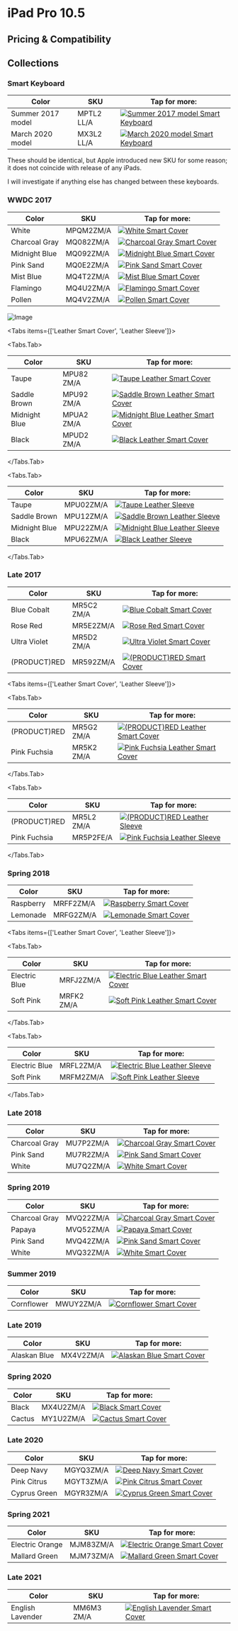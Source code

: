 
# iPad Pro 10.5

## Pricing & Compatibility

## Collections

### Smart Keyboard

| Color | SKU | Tap for more: |
| --- | --- | --- |
| Summer 2017 model | MPTL2<wbr/>LL/A | <a href="/pre-liquid-ipad/ipad_pro105/MPTL2" target="_blank"><img src="/everypreview/MPTL2.webp" alt="Summer 2017 model Smart Keyboard"/></a> |
| March 2020 model | MX3L2<wbr/>LL/A | <a href="/pre-liquid-ipad/ipad_pro105/MX3L2" target="_blank"><img src="/everypreview/MX3L2.webp" alt="March 2020 model Smart Keyboard"/></a> |

These should be identical, but Apple introduced new SKU for some reason; it does not coincide with release of any iPads.

I will investigate if anything else has changed between these keyboards.

### WWDC 2017

| Color | SKU | Tap for more: |
| --- | --- | --- |
| White | MPQM2<wbr/>ZM/A | <a href="/pre-liquid-ipad/ipad_pro105/MPQM2" target="_blank"><img src="/everypreview/MPQM2.webp" alt="White Smart Cover"/></a> |
| Charcoal Gray | MQ082<wbr/>ZM/A | <a href="/pre-liquid-ipad/ipad_pro105/MQ082" target="_blank"><img src="/everypreview/MQ082.webp" alt="Charcoal Gray Smart Cover"/></a> |
| Midnight Blue | MQ092<wbr/>ZM/A | <a href="/pre-liquid-ipad/ipad_pro105/MQ092" target="_blank"><img src="/everypreview/MQ092.webp" alt="Midnight Blue Smart Cover"/></a> |
| Pink Sand | MQ0E2<wbr/>ZM/A | <a href="/pre-liquid-ipad/ipad_pro105/MQ0E2" target="_blank"><img src="/everypreview/MQ0E2.webp" alt="Pink Sand Smart Cover"/></a> |
| Mist Blue | MQ4T2<wbr/>ZM/A | <a href="/pre-liquid-ipad/ipad_pro105/MQ4T2" target="_blank"><img src="/everypreview/MQ4T2.webp" alt="Mist Blue Smart Cover"/></a> |
| Flamingo | MQ4U2<wbr/>ZM/A | <a href="/pre-liquid-ipad/ipad_pro105/MQ4U2" target="_blank"><img src="/everypreview/MQ4U2.webp" alt="Flamingo Smart Cover"/></a> |
| Pollen | MQ4V2<wbr/>ZM/A | <a href="/pre-liquid-ipad/ipad_pro105/MQ4V2" target="_blank"><img src="/everypreview/MQ4V2.webp" alt="Pollen Smart Cover"/></a> |

![Image](/assets/2017-ipad-pro.jpg)

<Tabs
  items={['Leather Smart Cover', 'Leather Sleeve']}>

<Tabs.Tab>

| Color | SKU | Tap for more: |
| --- | --- | --- |
| Taupe | MPU82<wbr/>ZM/A | <a href="/pre-liquid-ipad/ipad_pro105/MPU82" target="_blank"><img src="/everypreview/MPU82.webp" alt="Taupe Leather Smart Cover"/></a> |
| Saddle Brown | MPU92<wbr/>ZM/A | <a href="/pre-liquid-ipad/ipad_pro105/MPU92" target="_blank"><img src="/everypreview/MPU92.webp" alt="Saddle Brown Leather Smart Cover"/></a> |
| Midnight Blue | MPUA2<wbr/>ZM/A | <a href="/pre-liquid-ipad/ipad_pro105/MPUA2" target="_blank"><img src="/everypreview/MPUA2.webp" alt="Midnight Blue Leather Smart Cover"/></a> |
| Black | MPUD2<wbr/>ZM/A | <a href="/pre-liquid-ipad/ipad_pro105/MPUD2" target="_blank"><img src="/everypreview/MPUD2.webp" alt="Black Leather Smart Cover"/></a> |

</Tabs.Tab>

<Tabs.Tab>

| Color | SKU | Tap for more: |
| --- | --- | --- |
| Taupe | MPU02<wbr/>ZM/A | <a href="/pre-liquid-ipad/ipad_pro105/MPU02" target="_blank"><img src="/everypreview/MPU02.webp" alt="Taupe Leather Sleeve"/></a> |
| Saddle Brown | MPU12<wbr/>ZM/A | <a href="/pre-liquid-ipad/ipad_pro105/MPU12" target="_blank"><img src="/everypreview/MPU12.webp" alt="Saddle Brown Leather Sleeve"/></a> |
| Midnight Blue | MPU22<wbr/>ZM/A | <a href="/pre-liquid-ipad/ipad_pro105/MPU22" target="_blank"><img src="/everypreview/MPU22.webp" alt="Midnight Blue Leather Sleeve"/></a> |
| Black | MPU62<wbr/>ZM/A | <a href="/pre-liquid-ipad/ipad_pro105/MPU62" target="_blank"><img src="/everypreview/MPU62.webp" alt="Black Leather Sleeve"/></a> |

</Tabs.Tab>
</Tabs>

### Late 2017

| Color | SKU | Tap for more: |
| --- | --- | --- |
| Blue Cobalt | MR5C2<wbr/>ZM/A | <a href="/pre-liquid-ipad/ipad_pro105/MR5C2" target="_blank"><img src="/everypreview/MR5C2.webp" alt="Blue Cobalt Smart Cover"/></a> |
| Rose Red | MR5E2<wbr/>ZM/A | <a href="/pre-liquid-ipad/ipad_pro105/MR5E2" target="_blank"><img src="/everypreview/MR5E2.webp" alt="Rose Red Smart Cover"/></a> |
| Ultra Violet | MR5D2<wbr/>ZM/A | <a href="/pre-liquid-ipad/ipad_pro105/MR5D2" target="_blank"><img src="/everypreview/MR5D2.webp" alt="Ultra Violet Smart Cover"/></a> |
| (PRODUCT)RED | MR592<wbr/>ZM/A | <a href="/pre-liquid-ipad/ipad_pro105/MR592" target="_blank"><img src="/everypreview/MR592.webp" alt="(PRODUCT)RED Smart Cover"/></a> |

<Tabs
  items={['Leather Smart Cover', 'Leather Sleeve']}>

<Tabs.Tab>

| Color | SKU | Tap for more: |
| --- | --- | --- |
| (PRODUCT)RED | MR5G2<wbr/>ZM/A | <a href="/pre-liquid-ipad/ipad_pro105/MR5G2" target="_blank"><img src="/everypreview/MR5G2.webp" alt="(PRODUCT)RED Leather Smart Cover"/></a> |
| Pink Fuchsia | MR5K2<wbr/>ZM/A | <a href="/pre-liquid-ipad/ipad_pro105/MR5K2" target="_blank"><img src="/everypreview/MR5K2.webp" alt="Pink Fuchsia Leather Smart Cover"/></a> |

</Tabs.Tab>

<Tabs.Tab>

| Color | SKU | Tap for more: |
| --- | --- | --- |
| (PRODUCT)RED | MR5L2<wbr/>ZM/A | <a href="/pre-liquid-ipad/ipad_pro105/MR5L2" target="_blank"><img src="/everypreview/MR5L2.webp" alt="(PRODUCT)RED Leather Sleeve"/></a> |
| Pink Fuchsia | MR5P2<wbr/>FE/A | <a href="/pre-liquid-ipad/ipad_pro105/MR5P2" target="_blank"><img src="/everypreview/MR5P2.webp" alt="Pink Fuchsia Leather Sleeve"/></a> |

</Tabs.Tab>
</Tabs>

### Spring 2018

| Color | SKU | Tap for more: |
| --- | --- | --- |
| Raspberry | MRFF2<wbr/>ZM/A | <a href="/pre-liquid-ipad/ipad_pro105/MRFF2" target="_blank"><img src="/everypreview/MRFF2.webp" alt="Raspberry Smart Cover"/></a> |
| Lemonade | MRFG2<wbr/>ZM/A | <a href="/pre-liquid-ipad/ipad_pro105/MRFG2" target="_blank"><img src="/everypreview/MRFG2.webp" alt="Lemonade Smart Cover"/></a> |

<Tabs
  items={['Leather Smart Cover', 'Leather Sleeve']}>

<Tabs.Tab>

| Color | SKU | Tap for more: |
| --- | --- | --- |
| Electric Blue | MRFJ2<wbr/>ZM/A | <a href="/pre-liquid-ipad/ipad_pro105/MRFJ2" target="_blank"><img src="/everypreview/MRFJ2.webp" alt="Electric Blue Leather Smart Cover"/></a> |
| Soft Pink | MRFK2<wbr/>ZM/A | <a href="/pre-liquid-ipad/ipad_pro105/MRFK2" target="_blank"><img src="/everypreview/MRFK2.webp" alt="Soft Pink Leather Smart Cover"/></a> |

</Tabs.Tab>

<Tabs.Tab>

| Color | SKU | Tap for more: |
| --- | --- | --- |
| Electric Blue | MRFL2<wbr/>ZM/A | <a href="/pre-liquid-ipad/ipad_pro105/MRFL2" target="_blank"><img src="/everypreview/MRFL2.webp" alt="Electric Blue Leather Sleeve"/></a> |
| Soft Pink | MRFM2<wbr/>ZM/A | <a href="/pre-liquid-ipad/ipad_pro105/MRFM2" target="_blank"><img src="/everypreview/MRFM2.webp" alt="Soft Pink Leather Sleeve"/></a> |

</Tabs.Tab>
</Tabs>

### Late 2018

| Color | SKU | Tap for more: |
| --- | --- | --- |
| Charcoal Gray | MU7P2<wbr/>ZM/A | <a href="/pre-liquid-ipad/ipad_pro105/MU7P2" target="_blank"><img src="/everypreview/MU7P2.webp" alt="Charcoal Gray Smart Cover"/></a> |
| Pink Sand | MU7R2<wbr/>ZM/A | <a href="/pre-liquid-ipad/ipad_pro105/MU7R2" target="_blank"><img src="/everypreview/MU7R2_AV1_SILVER.webp" alt="Pink Sand Smart Cover"/></a> |
| White | MU7Q2<wbr/>ZM/A | <a href="/pre-liquid-ipad/ipad_pro105/MU7Q2" target="_blank"><img src="/everypreview/MU7Q2.webp" alt="White Smart Cover"/></a> |

### Spring 2019

| Color | SKU | Tap for more: |
| --- | --- | --- |
| Charcoal Gray | MVQ22<wbr/>ZM/A | <a href="/pre-liquid-ipad/ipad_pro105/MVQ22" target="_blank"><img src="/everypreview/MVQ22.webp" alt="Charcoal Gray Smart Cover"/></a> |
| Papaya | MVQ52<wbr/>ZM/A | <a href="/pre-liquid-ipad/ipad_pro105/MVQ52" target="_blank"><img src="/everypreview/MVQ52.webp" alt="Papaya Smart Cover"/></a> |
| Pink Sand | MVQ42<wbr/>ZM/A | <a href="/pre-liquid-ipad/ipad_pro105/MVQ42" target="_blank"><img src="/everypreview/MVQ42.webp" alt="Pink Sand Smart Cover"/></a> |
| White | MVQ32<wbr/>ZM/A | <a href="/pre-liquid-ipad/ipad_pro105/MVQ32" target="_blank"><img src="/everypreview/MVQ32.webp" alt="White Smart Cover"/></a> |

### Summer 2019

| Color | SKU | Tap for more: |
| --- | --- | --- |
| Cornflower | MWUY2<wbr/>ZM/A | <a href="/pre-liquid-ipad/ipad_pro105/MWUY2" target="_blank"><img src="/everypreview/MWUY2.webp" alt="Cornflower Smart Cover"/></a> |

### Late 2019

| Color | SKU | Tap for more: |
| --- | --- | --- |
| Alaskan Blue | MX4V2<wbr/>ZM/A | <a href="/pre-liquid-ipad/ipad_pro105/MX4V2" target="_blank"><img src="/everypreview/MX4V2.webp" alt="Alaskan Blue Smart Cover"/></a> |

### Spring 2020

| Color | SKU | Tap for more: |
| --- | --- | --- |
| Black | MX4U2<wbr/>ZM/A | <a href="/pre-liquid-ipad/ipad_pro105/MX4U2" target="_blank"><img src="/everypreview/MX4U2.webp" alt="Black Smart Cover"/></a> |
| Cactus | MY1U2<wbr/>ZM/A | <a href="/pre-liquid-ipad/ipad_pro105/MY1U2" target="_blank"><img src="/everypreview/MY1U2.webp" alt="Cactus Smart Cover"/></a> |

### Late 2020

| Color | SKU | Tap for more: |
| --- | --- | --- |
| Deep Navy | MGYQ3<wbr/>ZM/A | <a href="/pre-liquid-ipad/ipad_pro105/MGYQ3" target="_blank"><img src="/everypreview/MGYQ3.webp" alt="Deep Navy Smart Cover"/></a> |
| Pink Citrus | MGYT3<wbr/>ZM/A | <a href="/pre-liquid-ipad/ipad_pro105/MGYT3" target="_blank"><img src="/everypreview/MGYT3.webp" alt="Pink Citrus Smart Cover"/></a> |
| Cyprus Green | MGYR3<wbr/>ZM/A | <a href="/pre-liquid-ipad/ipad_pro105/MGYR3" target="_blank"><img src="/everypreview/MGYR3.webp" alt="Cyprus Green Smart Cover"/></a> |

### Spring 2021

| Color | SKU | Tap for more: |
| --- | --- | --- |
| Electric Orange | MJM83<wbr/>ZM/A | <a href="/pre-liquid-ipad/ipad_pro105/MJM83" target="_blank"><img src="/everypreview/MJM83.webp" alt="Electric Orange Smart Cover"/></a> |
| Mallard Green | MJM73<wbr/>ZM/A | <a href="/pre-liquid-ipad/ipad_pro105/MJM73" target="_blank"><img src="/everypreview/MJM73.webp" alt="Mallard Green Smart Cover"/></a> |

### Late 2021

| Color | SKU | Tap for more: |
| --- | --- | --- |
| English Lavender | MM6M3<wbr/>ZM/A | <a href="/pre-liquid-ipad/ipad_pro105/MM6M3" target="_blank"><img src="/everypreview/MM6M3.webp" alt="English Lavender Smart Cover"/></a> |
